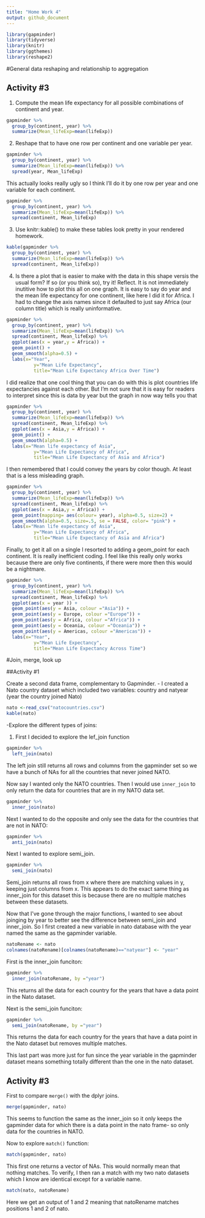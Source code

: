 ```yaml
---
title: "Home Work 4"
output: github_document
---
```


```r
library(gapminder)
library(tidyverse)
library(knitr)
library(ggthemes)
library(reshape2)
```

#General data reshaping and relationship to aggregation

## Activity #3

1. Compute the mean  life expectancy for all possible combinations of continent and year. 


```r
gapminder %>% 
  group_by(continent, year) %>% 
  summarize(Mean_lifeExp=mean(lifeExp))
```
2. Reshape that to have one row per continent and one variable per year.

```r
gapminder %>% 
  group_by(continent, year) %>% 
  summarize(Mean_lifeExp=mean(lifeExp)) %>% 
  spread(year, Mean_lifeExp)
```

This actually looks really ugly so I think I'll do it by one row per year and one variable for each continent. 

```r
gapminder %>% 
  group_by(continent, year) %>% 
  summarize(Mean_lifeExp=mean(lifeExp)) %>% 
  spread(continent, Mean_lifeExp)
```

3. Use knitr::kable() to make these tables look pretty in your rendered homework.

```r
kable(gapminder %>% 
  group_by(continent, year) %>% 
  summarize(Mean_lifeExp=mean(lifeExp)) %>% 
  spread(continent, Mean_lifeExp))
```

4. Is there a plot that is easier to make with the data in this shape versis the usual form? If so (or you think so), try it! Reflect.
It is not immediately inutitive how to plot this all on one graph. It is easy to say do year and the mean life expectancy for one continent, like here I did it for Africa. I had to change the axis names since it defaulted to just say Africa (our column title) which is really uninformative. 

```r
gapminder %>% 
  group_by(continent, year) %>% 
  summarize(Mean_lifeExp=mean(lifeExp)) %>% 
  spread(continent, Mean_lifeExp) %>% 
  ggplot(aes(x = year,y = Africa)) + 
  geom_point() +
  geom_smooth(alpha=0.5) + 
  labs(x="Year", 
          y="Mean Life Expectancy",
          title="Mean Life Expectancy Africa Over Time")

```

I did realize that one cool thing that you can do with this is plot countries life expectancies against each other. But I'm not sure that it is easy for readers to interpret since this is data by year but the graph in now way tells you that

```r
gapminder %>% 
  group_by(continent, year) %>% 
  summarize(Mean_lifeExp=mean(lifeExp)) %>% 
  spread(continent, Mean_lifeExp) %>% 
  ggplot(aes(x = Asia,y = Africa)) + 
  geom_point() +
  geom_smooth(alpha=0.5) + 
  labs(x="Mean life expectancy of Asia", 
          y="Mean Life Expectancy of Africa",
          title="Mean Life Expectancy of Asia and Africa")

```

I then remembered that I could convey the years by color though. At least that is a less misleading graph. 

```r
gapminder %>% 
  group_by(continent, year) %>% 
  summarize(Mean_lifeExp=mean(lifeExp)) %>% 
  spread(continent, Mean_lifeExp) %>% 
  ggplot(aes(x = Asia,y = Africa)) + 
  geom_point(mapping= aes(colour= year), alpha=0.5, size=2) +
  geom_smooth(alpha=0.5, size=.5, se = FALSE, color= "pink") + 
  labs(x="Mean life expectancy of Asia", 
          y="Mean Life Expectancy of Africa",
          title="Mean Life Expectancy of Asia and Africa")

```

Finally, to get it all on a single I resorted to adding a geom_point for each continent. 
It is really inefficient coding. I feel like this really only works because there are only five continents, if there were more then this would be a nightmare.

```r
gapminder %>% 
  group_by(continent, year) %>% 
  summarize(Mean_lifeExp=mean(lifeExp)) %>% 
  spread(continent, Mean_lifeExp) %>% 
  ggplot(aes(x = year )) + 
  geom_point(aes(y = Asia, colour ="Asia")) +
  geom_point(aes(y = Europe, colour ="Europe")) +
  geom_point(aes(y = Africa, colour ="Africa")) +
  geom_point(aes(y = Oceania, colour ="Oceania")) +
  geom_point(aes(y = Americas, colour ="Americas")) +
  labs(x="Year", 
          y="Mean Life Expectancy",
          title="Mean Life Expectancy Across Time")

```

#Join, merge, look up

##Activity #1

Create a second data frame, complementary to Gapminder.
- I created a Nato country dataset which included two variables: country and natyear  (year the country joined Nato)

```r
nato <-read_csv("natocountries.csv")
kable(nato)
```

-Explore the different types of joins:



1. First I decided to explore the lef_join function
```r
gapminder %>% 
  left_join(nato) 
```

The left join still returns all rows and columns from the gapminder set so we have a bunch of NAs for all the countries that never joined NATO. 

Now say I wanted only the NATO countries. Then I would use `inner_join` to only return the data for countries that are in my NATO data set. 

```r
gapminder %>% 
  inner_join(nato) 
```

Next I wanted to do the opposite and only see the data for the countries that are not in NATO: 
```r
gapminder %>% 
  anti_join(nato) 
```


Next I wanted to explore semi_join. 

```r
gapminder %>% 
  semi_join(nato) 
```

Semi_join returns all rows from x where there are matching values in y, keeping just columns from x. This appears to do the exact same thing as inner_join for this dataset this is because there are no multiple matches between these datasets.

Now that I've gone through the major functions, I wanted to see about joinging by year to better see the difference between semi_join and inner_join. So I first created a new variable in nato database with the year named the same as the gapminder variable. 

```r
natoRename <- nato
colnames(natoRename)[colnames(natoRename)=="natyear"] <- "year"
```
 
First is the inner_join funciton: 

```r
gapminder %>% 
  inner_join(natoRename, by ="year") 
```
This returns all the data for each country for the years that have a data point in the Nato dataset. 


Next is the semi_join funciton: 

```r
gapminder %>% 
  semi_join(natoRename, by ="year") 
```
This returns the data for each country for the years that have a data point in the Nato dataset but removes multiple matches. 

This last part was more just for fun since the year variable in the gapminder dataset means something totally different than the one in the nato dataset. 

## Activity #3

First to compare `merge()` with the dplyr joins. 

```r
merge(gapminder, nato)
```

This seems to function the same as the inner_join so it only keeps the gapminder data for which there is a data point in the nato frame- so only data for the countries in NATO.

Now to explore `match()` function: 

```r
match(gapminder, nato)
```
This first one returns a vector of NAs. This would normally mean that nothing matches. To verify, I then ran a match with my two nato datasets which I know are identical except for a variable name.

```r
match(nato, natoRename)
```

Here we get an output of 1 and 2 meaning that natoRename matches positions 1 and 2 of nato. 